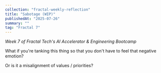 ```yaml
---
collection: "fractal-weekly-reflection"
title: "Sabotage (WIP)"
publishedAt: "2025-07-26"
summary: ""
tag: "Fractal 7"
---
```


_Week 7 of Fractal Tech's AI Accelerator & Engineering Bootcamp_

What if you're tanking this thing so that you don't have to feel that negative emotion?

Or is it a misalignment of values / priorities?
